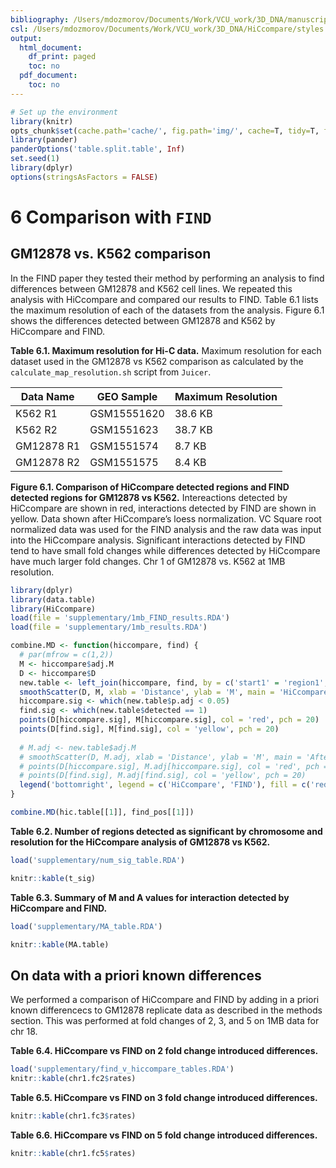 ---
bibliography: /Users/mdozmorov/Documents/Work/VCU_work/3D_DNA/manuscript/3D_DNA-references.bib
csl: /Users/mdozmorov/Documents/Work/VCU_work/3D_DNA/HiCcompare/styles.ref/bioinformatics.csl
output:
  html_document:
    df_print: paged
    toc: no
  pdf_document:
    toc: no
---

```{r setup, echo=FALSE, message=FALSE, warning=FALSE}
# Set up the environment
library(knitr)
opts_chunk$set(cache.path='cache/', fig.path='img/', cache=T, tidy=T, fig.keep='high', echo=F, dpi=100, warnings=F, message=F, comment=NA, warning=F, results='as.is', fig.width = 10, fig.height = 4) #out.width=700, 
library(pander)
panderOptions('table.split.table', Inf)
set.seed(1)
library(dplyr)
options(stringsAsFactors = FALSE)
```

\pagenumbering{gobble}

# 6 Comparison with `FIND`

## GM12878 vs. K562 comparison

In the FIND paper they tested their method by performing an analysis to find differences between GM12878 and K562 cell lines. We repeated this analysis with HiCcompare and compared our results to FIND. Table 6.1 lists the maximum resolution of each of the datasets from the analysis. Figure 6.1 shows the differences detected between GM12878 and K562 by HiCcompare and FIND. 

**Table 6.1. Maximum resolution for Hi-C data.** Maximum resolution for each dataset used in the GM12878 vs K562 comparison as calculated by the `calculate_map_resolution.sh` script from `Juicer`. 

| Data Name  | GEO Sample  | Maximum Resolution |
|------------|-------------|--------------------|
| K562 R1    | GSM15551620 | 38.6 KB            |
| K562 R2    | GSM1551623  | 38.7 KB            |
| GM12878 R1 | GSM1551574  | 8.7 KB             |
| GM12878 R2 | GSM1551575  | 8.4 KB             |


**Figure 6.1. Comparison of HiCcompare detected regions and FIND detected regions for GM12878 vs K562.** Intereactions detected by HiCcompare are shown in red, interactions detected by FIND are shown in yellow. Data shown after HiCcompare's loess normalization. VC Square root normalized data was used for the FIND analysis and the raw data was input into the HiCcompare analysis. Significant interactions detected by FIND tend to have small fold changes while differences detected by HiCcompare have much larger fold changes. Chr 1 of GM12878 vs. K562 at 1MB resolution. 
```{r}
library(dplyr)
library(data.table)
library(HiCcompare)
load(file = 'supplementary/1mb_FIND_results.RDA')
load(file = 'supplementary/1mb_results.RDA')

combine.MD <- function(hiccompare, find) {
  # par(mfrow = c(1,2))
  M <- hiccompare$adj.M
  D <- hiccompare$D
  new.table <- left_join(hiccompare, find, by = c('start1' = 'region1', 'start2' = 'region2'))
  smoothScatter(D, M, xlab = 'Distance', ylab = 'M', main = 'HiCcompare vs FIND')
  hiccompare.sig <- which(new.table$p.adj < 0.05)
  find.sig <- which(new.table$detected == 1)
  points(D[hiccompare.sig], M[hiccompare.sig], col = 'red', pch = 20)
  points(D[find.sig], M[find.sig], col = 'yellow', pch = 20)
  
  # M.adj <- new.table$adj.M
  # smoothScatter(D, M.adj, xlab = 'Distance', ylab = 'M', main = 'After HiCcompare normalization')
  # points(D[hiccompare.sig], M.adj[hiccompare.sig], col = 'red', pch = 20)
  # points(D[find.sig], M.adj[find.sig], col = 'yellow', pch = 20)
  legend('bottomright', legend = c('HiCcompare', 'FIND'), fill = c('red', 'yellow'), bty = 'n', horiz = TRUE)
}

combine.MD(hic.table[[1]], find_pos[[1]])
```


**Table 6.2. Number of regions detected as significant by chromosome and resolution for the HiCcompare analysis of GM12878 vs K562.**
```{r}
load('supplementary/num_sig_table.RDA')

knitr::kable(t_sig)
```

**Table 6.3. Summary of M and A values for interaction detected by HiCcompare and FIND.**
```{r}
load('supplementary/MA_table.RDA')

knitr::kable(MA.table)
```



## On data with a priori known differences

We performed a comparison of HiCcompare and FIND by adding in a priori known differencecs to GM12878 replicate data as described in the methods section. This was performed at fold changes of 2, 3, and 5 on 1MB data for chr 18.

**Table 6.4. HiCcompare vs FIND on 2 fold change introduced differences.**
```{r}
load('supplementary/find_v_hiccompare_tables.RDA')
knitr::kable(chr1.fc2$rates)
```


**Table 6.5. HiCcompare vs FIND on 3 fold change introduced differences.**
```{r}
knitr::kable(chr1.fc3$rates)
```

**Table 6.6. HiCcompare vs FIND on 5 fold change introduced differences.**
```{r}
knitr::kable(chr1.fc5$rates)
```

